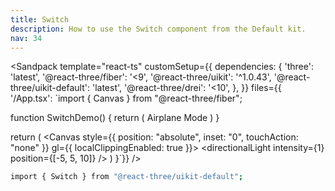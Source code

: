 ```yaml
---
title: Switch
description: How to use the Switch component from the Default kit.
nav: 34
---
```


<Sandpack
  template="react-ts"
  customSetup={{
    dependencies: {
      'three': 'latest',
      '@react-three/fiber': '<9',
      '@react-three/uikit': '^1.0.43',
      '@react-three/uikit-default': 'latest',
      '@react-three/drei': '<10',
    },
  }}
  files={{
    '/App.tsx': `import { Canvas } from "@react-three/fiber";

function SwitchDemo() {
  return (
    <Container flexDirection="row" alignItems="center" gap={8}>
      <Switch />
      <Label>
        <Text>Airplane Mode</Text>
      </Label>
    </Container>
  )
}

  return (
    <Canvas style={{ position: "absolute", inset: "0", touchAction: "none" }} gl={{ localClippingEnabled: true }}>
      <ambientLight intensity={0.5} />
      <directionalLight intensity={1} position={[-5, 5, 10]} />
      <Fullscreen
        overflow="scroll"
        flexDirection="column"
        alignItems="center"
        padding={32}
      >
        <SwitchDemo />
      </Fullscreen>
    </Canvas>
  )
}`}}
/>

```bash
import { Switch } from "@react-three/uikit-default";
```